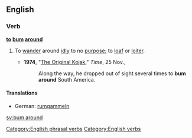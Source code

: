 ==English==

===Verb===
'''[[to]] [[bum]] [[around]]'''

# {{transitive|and|intransitive|idiom}} To [[wander]] around [[idle|idly]] to no [[purpose]]; to [[loaf]] or [[loiter]].
#*'''1974''', "[http://www.time.com/time/magazine/article/0,9171,943085,00.html The Original Kojak]," ''Time'', 25 Nov.,
#*:Along the way, he dropped out of sight several times to '''bum around''' South America.

====Translations====
{{trans-top|loiter}}
*German: [[rumgammeln]]
{{trans-mid}}
{{trans-bottom}}
[[Category:English phrasal verbs]]
[[Category:English verbs]]

[[sv:bum around]]